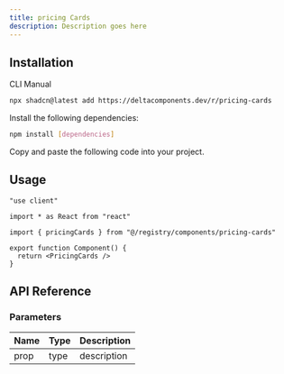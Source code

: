 ```yaml
---
title: pricing Cards
description: Description goes here
---
```


<ComponentPreview name="pricing-cards-demo" />

## Installation

<Tabs defaultValue="cli">

<TabsList>
  <TabsTrigger value="cli">CLI</TabsTrigger>
  <TabsTrigger value="manual">Manual</TabsTrigger>
</TabsList>

<TabsContent value="cli">

```bash
npx shadcn@latest add https://deltacomponents.dev/r/pricing-cards
```

</TabsContent>

<TabsContent value="manual">

<Steps>

<Step>Install the following dependencies:</Step>

```bash
npm install [dependencies]
```

<Step>Copy and paste the following code into your project.</Step>

<ComponentSource name="pricing-cards" />

</Steps>

</TabsContent>

</Tabs>

## Usage

```tsx
"use client"

import * as React from "react"

import { pricingCards } from "@/registry/components/pricing-cards"

export function Component() {
  return <PricingCards />
}
```

## API Reference

### Parameters

| Name | Type | Description |
| ---- | ---- | ----------- |
| prop | type | description |
